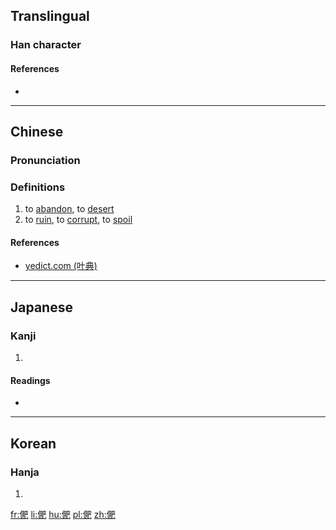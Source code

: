 ==Translingual==

===Han character===
{{Han char|rn=9|rad=人|as=08|sn=10|four=27217|canj=OBAU|ids=⿰亻肥}}

====References====
* {{Han ref|kx=0106.180|dkj=00733|dj=0227.010|hdz=10181.060|uh=4FF7|ud=20471|bh=D0D5|bd=53461}}

----

==Chinese==
{{zh-forms}}

===Pronunciation===
{{zh-pron
|m=fèi
|c=fai3,fei4
|mc=
|oc=
|ma=
|cat=v
}}

===Definitions===
# to [[abandon]], to [[desert]]
# to [[ruin]], to [[corrupt]], to [[spoil]]

====References====
* [http://yedict.com/htm/4F/4FF7.htm yedict.com (叶典)]

----

==Japanese==

===Kanji===
{{ja-kanji|grade=|rs=人08}}

# {{defn|lang=ja|sort=人08}}

====Readings====
* {{ja-readings|on=[[ひ]] (hi)|kun=[[やぶれる]] (yabureru), [[やぶる]] (yaburu), [[そむく]] (somuku)}}

----

==Korean==

===Hanja===
{{ko-hanja|hangeul=비|rv=bi|mr=pi}}

# {{defn|lang=ko|sort=人08}}

[[fr:俷]]
[[li:俷]]
[[hu:俷]]
[[pl:俷]]
[[zh:俷]]